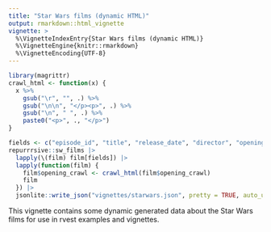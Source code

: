 ```yaml
---
title: "Star Wars films (dynamic HTML)"
output: rmarkdown::html_vignette
vignette: >
  %\VignetteIndexEntry{Star Wars films (dynamic HTML)}
  %\VignetteEngine{knitr::rmarkdown}
  %\VignetteEncoding{UTF-8}
---
```


```r
library(magrittr)
crawl_html <- function(x) {
  x %>% 
    gsub("\r", "", .) %>% 
    gsub("\n\n", "</p><p>", .) %>% 
    gsub("\n", " ", .) %>% 
    paste0("<p>", ., "</p>")
}

fields <- c("episode_id", "title", "release_date", "director", "opening_crawl")
repurrrsive::sw_films |> 
  lapply(\(film) film[fields]) |> 
  lapply(function(film) {
    film$opening_crawl <- crawl_html(film$opening_crawl)
    film
  }) |> 
  jsonlite::write_json("vignettes/starwars.json", pretty = TRUE, auto_unbox = TRUE)
```

This vignette contains some dynamic generated data about the Star Wars films for use in rvest examples and vignettes.

```{=html}
<script>
  const moviesData = [
  {
    "episode_id": 4,
    "title": "A New Hope",
    "release_date": "1977-05-25",
    "director": "George Lucas",
    "opening_crawl": "<p>It is a period of civil war. Rebel spaceships, striking from a hidden base, have won their first victory against the evil Galactic Empire.<\/p><p>During the battle, Rebel spies managed to steal secret plans to the Empire's ultimate weapon, the DEATH STAR, an armored space station with enough power to destroy an entire planet.<\/p><p>Pursued by the Empire's sinister agents, Princess Leia races home aboard her starship, custodian of the stolen plans that can save her people and restore freedom to the galaxy....<\/p>"
  },
  {
    "episode_id": 2,
    "title": "Attack of the Clones",
    "release_date": "2002-05-16",
    "director": "George Lucas",
    "opening_crawl": "<p>There is unrest in the Galactic Senate. Several thousand solar systems have declared their intentions to leave the Republic.<\/p><p>This separatist movement, under the leadership of the mysterious Count Dooku, has made it difficult for the limited number of Jedi Knights to maintain  peace and order in the galaxy.<\/p><p>Senator Amidala, the former Queen of Naboo, is returning to the Galactic Senate to vote on the critical issue of creating an ARMY OF THE REPUBLIC to assist the overwhelmed Jedi....<\/p>"
  },
  {
    "episode_id": 1,
    "title": "The Phantom Menace",
    "release_date": "1999-05-19",
    "director": "George Lucas",
    "opening_crawl": "<p>Turmoil has engulfed the Galactic Republic. The taxation of trade routes to outlying star systems is in dispute.<\/p><p>Hoping to resolve the matter with a blockade of deadly battleships, the greedy Trade Federation has stopped all shipping to the small planet of Naboo.<\/p><p>While the Congress of the Republic endlessly debates this alarming chain of events, the Supreme Chancellor has secretly dispatched two Jedi Knights, the guardians of peace and justice in the galaxy, to settle the conflict....<\/p>"
  },
  {
    "episode_id": 3,
    "title": "Revenge of the Sith",
    "release_date": "2005-05-19",
    "director": "George Lucas",
    "opening_crawl": "<p>War! The Republic is crumbling under attacks by the ruthless Sith Lord, Count Dooku. There are heroes on both sides. Evil is everywhere.<\/p><p>In a stunning move, the fiendish droid leader, General Grievous, has swept into the Republic capital and kidnapped Chancellor Palpatine, leader of the Galactic Senate.<\/p><p>As the Separatist Droid Army attempts to flee the besieged capital with their valuable hostage, two Jedi Knights lead a desperate mission to rescue the captive Chancellor....<\/p>"
  },
  {
    "episode_id": 6,
    "title": "Return of the Jedi",
    "release_date": "1983-05-25",
    "director": "Richard Marquand",
    "opening_crawl": "<p>Luke Skywalker has returned to his home planet of Tatooine in an attempt to rescue his friend Han Solo from the clutches of the vile gangster Jabba the Hutt.<\/p><p>Little does Luke know that the GALACTIC EMPIRE has secretly begun construction on a new armored space station even more powerful than the first dreaded Death Star.<\/p><p>When completed, this ultimate weapon will spell certain doom for the small band of rebels struggling to restore freedom to the galaxy...<\/p>"
  },
  {
    "episode_id": 5,
    "title": "The Empire Strikes Back",
    "release_date": "1980-05-17",
    "director": "Irvin Kershner",
    "opening_crawl": "<p>It is a dark time for the Rebellion. Although the Death Star has been destroyed, Imperial troops have driven the Rebel forces from their hidden base and pursued them across the galaxy.<\/p><p>Evading the dreaded Imperial Starfleet, a group of freedom fighters led by Luke Skywalker has established a new secret base on the remote ice world of Hoth.<\/p><p>The evil lord Darth Vader, obsessed with finding young Skywalker, has dispatched thousands of remote probes into the far reaches of space....<\/p>"
  },
  {
    "episode_id": 7,
    "title": "The Force Awakens",
    "release_date": "2015-12-11",
    "director": "J. J. Abrams",
    "opening_crawl": "<p>Luke Skywalker has vanished. In his absence, the sinister FIRST ORDER has risen from the ashes of the Empire and will not rest until Skywalker, the last Jedi, has been destroyed.   With the support of the REPUBLIC, General Leia Organa leads a brave RESISTANCE. She is desperate to find her brother Luke and gain his help in restoring peace and justice to the galaxy.   Leia has sent her most daring pilot on a secret mission to Jakku, where an old ally has discovered a clue to Luke's whereabouts....<\/p>"
  }
]

    function generateMoviesInfo() {
      const moviesContainer = document.getElementById('moviesInfo');
      moviesData.sort((a, b) => a.episode_id - b.episode_id).forEach(movie => {
        const movieElement = document.createElement('section');
        movieElement.innerHTML = `
          <h2 data-id='${movie.episode_id}'>${movie.title}</h2>
          <p>Released: ${movie.release_date}</p>
          <p>Director: <span class='director'>${movie.director}</span></p>
          <div class='crawl'>${movie.opening_crawl}</div>
        `;
        moviesContainer.appendChild(movieElement);
      });
    }

    // Call the function on window load
    window.onload = generateMoviesInfo;

</script>
```
::: {#moviesInfo}
:::
